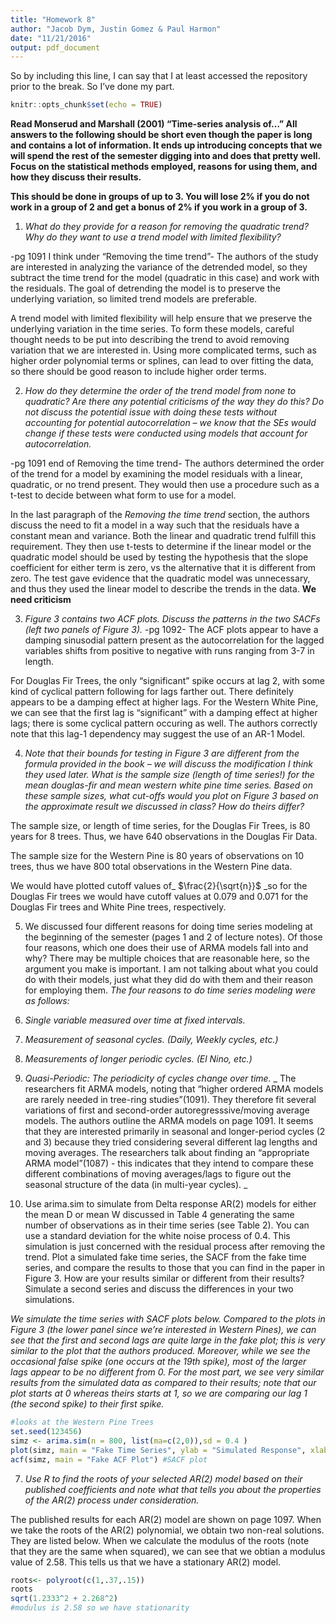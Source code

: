 ```yaml
---
title: "Homework 8"
author: "Jacob Dym, Justin Gomez & Paul Harmon"
date: "11/21/2016"
output: pdf_document
---
```


So by including this line, I can say that I at least accessed the repository prior to the break. So I've done my part. 

```r
knitr::opts_chunk$set(echo = TRUE)
```

__Read Monserud and Marshall (2001) “Time-series analysis of…” All answers to the following should be short even though the paper is long and contains a lot of information. It ends up introducing concepts that we will spend the rest of the semester digging into and does that pretty well. Focus on the statistical methods employed, reasons for using them, and how they discuss their results.__

__This should be done in groups of up to 3. You will lose 2% if you do not work in a group of 2 and get a bonus of 2% if you work in a group of 3.__

1) _What do they provide for a reason for removing the quadratic trend? Why do they want to use a trend model with limited flexibility?_

-pg 1091 I think under "Removing the time trend"-
The authors of the study are interested in analyzing the variance of the detrended model, so they subtract the time trend for the model (quadratic in this case) and work with the residuals. The goal of detrending the model is to preserve the underlying variation, so limited trend models are preferable.

A trend model with limited flexibility will help ensure that we preserve the underlying variation in the time series. To form these models, careful thought needs to be put into describing the trend to avoid removing variation that we are interested in. Using more complicated terms, such as higher order polynomial terms or splines, can lead to over fitting the data, so there should be good reason to include higher order terms.

2) _How do they determine the order of the trend model from none to quadratic? Are there any potential criticisms of the way they do this? Do not discuss the potential issue with doing these tests without accounting for potential autocorrelation – we know that the SEs would change if these tests were conducted using models that account for autocorrelation._

-pg 1091 end of Removing the time trend-
The authors determined the order of the trend for a model by examining the model residuals with a linear, quadratic, or no trend present. They would then use a procedure such as a t-test to decide between what form to use for a model.

In the last paragraph of the _Removing the time trend_ section, the authors discuss the need to fit a model in a way such that the residuals have a constant mean and variance. Both the linear and quadratic trend fulfill this requirement. They then use t-tests to determine if the linear model or the quadratic model should be used by testing the hypothesis that the slope coefficient for either term is zero, vs the alternative that it is different from zero. The test gave evidence that the quadratic model was unnecessary, and thus they used the linear model to describe the trends in the data. __We need criticism__

3) _Figure 3 contains two ACF plots. Discuss the patterns in the two SACFs (left two panels of Figure 3)._
-pg 1092-
The ACF plots appear to have a damping sinusodial pattern present as the autocorrelation for the lagged variables shifts from positive to negative with runs ranging from 3-7 in length.

For Douglas Fir Trees, the only "significant" spike occurs at lag 2, with some kind of cyclical pattern following for lags farther out. There definitely appears to be a damping effect at higher lags. For the Western White Pine, we can see that the first lag is "significant" with a damping effect at higher lags; there is some cyclical pattern occuring as well. The authors correctly note that this lag-1 dependency may suggest the use of an AR-1 Model.


4) _Note that their bounds for testing in Figure 3 are different from the formula provided in the book – we will discuss the modification I think they used later. What is the sample size (length of time series!) for the mean douglas-fir and mean western white pine time series. Based on these sample sizes, what cut-offs would you plot on Figure 3 based on the approximate result we discussed in class? How do theirs differ?_

The sample size, or length of time series, for the Douglas Fir Trees, is 80 years for 8 trees. Thus, we have 640 observations in the Douglas Fir Data.

The sample size for the Western Pine is 80 years of observations on 10 trees, thus we have 800 total observations in the Western Pine data.

We would have plotted cutoff values of_ $\frac{2}{\sqrt{n}}$ _so for the Douglas Fir trees we would have cutoff values at 0.079 and 0.071 for the Douglas Fir trees and White Pine trees, respectively.


5) We discussed four different reasons for doing time series modeling at the beginning of the semester (pages 1 and 2 of lecture notes). Of those four reasons, which one does their use of ARMA models fall into and why? There may be multiple choices that are reasonable here, so the argument you make is important. I am not talking about what you could do with their models, just what they did do with them and their reason for employing them.
_The four reasons to do time series modeling were as follows:_
1) _Single variable measured over time at fixed intervals. _
2) _Measurement of seasonal cycles. (Daily, Weekly cycles, etc.)_
3) _Measurements of longer periodic cycles. (El Nino, etc.) _
4) _Quasi-Periodic: The periodicity of cycles change over time.  _ 
_ The researchers fit ARMA models, noting that "higher ordered ARMA models are rarely needed in tree-ring studies"(1091). They therefore fit several variations of first and second-order autoregresssive/moving average models. The authors outline the ARMA models on page 1091. It seems that they are interested primarily in seasonal and longer-period cycles (2 and 3) because they tried considering several different lag lengths and moving averages. The researchers talk about finding an "appropriate ARMA model"(1087) - this indicates that they intend to compare these different combinations of moving averages/lags to figure out the seasonal structure of the data (in multi-year cycles). _

6) Use arima.sim to simulate from Delta response AR(2) models for either the mean D or mean W discussed in Table 4 generating the same number of observations as in their time series (see Table 2). You can use a standard deviation for the white noise process of 0.4. This simulation is just concerned with the residual process after removing the trend. Plot a simulated fake time series, the SACF from the fake time series, and compare the results to those that you can find in the paper in Figure 3. How are your results similar or different from their results? Simulate a second series and discuss the differences in your two simulations.

_We simulate the time series with SACF plots below. Compared to the plots in Figure 3 (the lower panel since we're interested in Western Pines), we can see that the first and second lags are quite large in the fake plot; this is very similar to the plot that the authors produced. Moreover, while we see the occasional false spike (one occurs at the 19th spike), most of the larger lags appear to be no different from 0. For the most part, we see very similar results from the simulated data as compared to their results; note that our plot starts at 0 whereas theirs starts at 1, so we are comparing our lag 1 (the second spike) to their first spike._ 
```r
#looks at the Western Pine Trees
set.seed(123456)
simz <- arima.sim(n = 800, list(ma=c(2,0)),sd = 0.4 )
plot(simz, main = "Fake Time Series", ylab = "Simulated Response", xlab = "Time")
acf(simz, main = "Fake ACF Plot") #SACF plot

```


7) _Use R to find the roots of your selected AR(2) model based on their published coefficients and note what that tells you about the properties of the AR(2) process under consideration._

The published results for each AR(2) model are shown on page 1097. When we take the roots of the AR(2) polynomial, we obtain two non-real solutions. They are listed below. When we calculate the modulus of the roots (note that they are the same when squared), we can see that we obtian a modulus value of 2.58. This tells us that we have a stationary AR(2) model. 
```r
roots<- polyroot(c(1,.37,.15))
roots
sqrt(1.2333^2 + 2.268^2)
#modulus is 2.58 so we have stationarity
```

